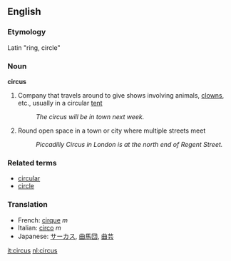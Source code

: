 ==English==
===Etymology===
Latin "ring, circle"
===Noun===
'''circus'''

#Company that travels around to give shows involving animals, [[clown]]s, etc., usually in a circular [[tent]]
#:''The circus will be in town next week.''
#Round open space in a town or city where multiple streets meet
#:''Piccadilly Circus in London is at the north end of Regent Street.''

===Related terms===
* [[circular]]
* [[circle]]

===Translation===
*French: [[cirque]] ''m''
*Italian: [[circo]] ''m''
*Japanese: [[サーカス]], [[曲馬団]], [[曲芸]]

[[it:circus]]
[[nl:circus]]
